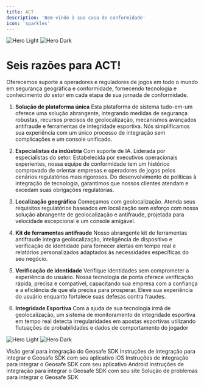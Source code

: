 ```yaml
---
title: ACT
description: 'Bem-vindo à sua casa de conformidade'
icon: 'sparkles'
---
```


<img
  className="block dark:hidden"
  src="/images/ACT Group Consoles small - light.svg"
  alt="Hero Light"
/>
<img
  className="hidden dark:block"
  src="/images/ACT Group Consoles small - dark.svg"
  alt="Hero Dark"
/>

# Seis razões para ACT!

Oferecemos suporte a operadores e reguladores de jogos em todo o mundo em segurança geográfica e conformidade, fornecendo tecnologia e conhecimento do setor em cada etapa de sua jornada de conformidade.

1. **Solução de plataforma única**
Esta plataforma de sistema tudo-em-um oferece uma solução abrangente, integrando medidas de segurança robustas, recursos precisos de geolocalização, mecanismos avançados antifraude e ferramentas de integridade esportiva.
Nós simplificamos sua experiência com um único processo de integração sem complicações e um console unificado. 

2. **Especialistas da indústria**
Com suporte de IA. Liderada por especialistas do setor.
Estabelecida por executivos operacionais experientes, nossa equipe de conformidade tem um histórico comprovado de orientar empresas e operadores de jogos pelos cenários regulatórios mais rigorosos. Do desenvolvimento de políticas à integração de tecnologia, garantimos que nossos clientes atendam e excedam suas obrigações regulatórias.

3. **Localização geográfica**
Começamos com geolocalização. Atenda seus requisitos regulatórios baseados em localização sem esforço com nossa solução abrangente de geolocalização e antifraude, projetada para velocidade excepcional e um console amigável.

4. **Kit de ferramentas antifraude**
Nosso abrangente kit de ferramentas antifraude integra geolocalização, inteligência de dispositivo e verificação de identidade para fornecer alertas em tempo real e relatórios personalizados adaptados às necessidades específicas do seu negócio.

5. **Verificação de identidade**
Verifique identidades sem comprometer a experiência do usuário. Nossa tecnologia de ponta oferece verificação rápida, precisa e compatível, capacitando sua empresa com a confiança e a eficiência de que ela precisa para prosperar.
Eleve sua experiência do usuário enquanto fortalece suas defesas contra fraudes.

6. **Integridade Esportiva**
Com a ajuda de sua tecnologia irmã de geolocalização, um sistema de monitoramento de integridade esportiva em tempo real detecta irregularidades em apostas esportivas utilizando flutuações de probabilidades e dados de comportamento do jogador

<img
  className="block dark:hidden"
  src="/images/geosafe - light.svg"
  alt="Hero Light"
/>
<img
  className="hidden dark:block"
  src="/images/geosafe - dark.svg"
  alt="Hero Dark"
/>

<CardGroup cols={2}>
  <Card
    title="Visão geral"
    icon="location-dot"
    href="/geosafe/SDK-iOS"
  >
    Visão geral para integração do Geosafe SDK
  </Card>
  <Card
    title="Integração iOS"
    icon="apple"
    href="/geosafe/SDK-iOS"
  >
    Instruções de integração para integrar o Geosafe SDK com seu aplicativo iOS
  </Card>
  <Card
    title="Integração Android"
    icon="android"
    href="/geosafe/SDK-Android"
  >
    Instruções de integração para integrar o Geosafe SDK com seu aplicativo Android
  </Card>  
  <Card
    title="Integração Web"
    icon="globe"
    href="/geosafe/SDK-Web"
  >
    Instruções de integração para integrar o Geosafe SDK com seu site
  </Card>
  <Card
    title="Solução de problemas"
    icon="paw-claws"
    href="/geosafe/troubleshooting"
  >
    Solução de problemas para integrar o Geosafe SDK
  </Card>
</CardGroup>
